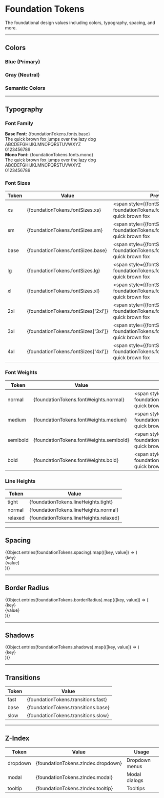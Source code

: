 
<Meta title='Design System/Foundation Tokens' />

# Foundation Tokens

The foundational design values including colors, typography, spacing, and more.

---

## Colors

### Blue (Primary)

<ColorPalette>
  <ColorItem
    title='Blue'
    subtitle='Primary brand color'
    colors={{
      50: foundationTokens.colors.blue[50],
      100: foundationTokens.colors.blue[100],
      200: foundationTokens.colors.blue[200],
      300: foundationTokens.colors.blue[300],
      400: foundationTokens.colors.blue[400],
      500: foundationTokens.colors.blue[500],
      600: foundationTokens.colors.blue[600],
      700: foundationTokens.colors.blue[700],
      800: foundationTokens.colors.blue[800],
      900: foundationTokens.colors.blue[900],
    }}
  />
</ColorPalette>

### Gray (Neutral)

<ColorPalette>
  <ColorItem
    title='Gray'
    subtitle='Neutral colors'
    colors={{
      50: foundationTokens.colors.gray[50],
      100: foundationTokens.colors.gray[100],
      200: foundationTokens.colors.gray[200],
      300: foundationTokens.colors.gray[300],
      400: foundationTokens.colors.gray[400],
      500: foundationTokens.colors.gray[500],
      600: foundationTokens.colors.gray[600],
      700: foundationTokens.colors.gray[700],
      800: foundationTokens.colors.gray[800],
      900: foundationTokens.colors.gray[900],
    }}
  />
</ColorPalette>

### Semantic Colors

<ColorPalette>
  <ColorItem
    title='Green'
    subtitle='Success state'
    colors={{
      500: foundationTokens.colors.green[500],
      600: foundationTokens.colors.green[600],
    }}
  />
  <ColorItem
    title='Yellow'
    subtitle='Warning state'
    colors={{
      500: foundationTokens.colors.yellow[500],
      600: foundationTokens.colors.yellow[600],
    }}
  />
  <ColorItem
    title='Red'
    subtitle='Error state'
    colors={{
      500: foundationTokens.colors.red[500],
      600: foundationTokens.colors.red[600],
    }}
  />
</ColorPalette>

---

## Typography

### Font Family

<div
  style={{
    fontFamily: foundationTokens.fonts.base,
    fontSize: '1.125rem',
    padding: '1rem',
    border: '1px solid #e5e7eb',
    borderRadius: '0.5rem',
    marginBottom: '1rem',
  }}
>
  <strong>Base Font:</strong> {foundationTokens.fonts.base}
  <br />
  The quick brown fox jumps over the lazy dog
  <br />
  ABCDEFGHIJKLMNOPQRSTUVWXYZ
  <br />
  0123456789
</div>

<div
  style={{
    fontFamily: foundationTokens.fonts.mono,
    fontSize: '1.125rem',
    padding: '1rem',
    border: '1px solid #e5e7eb',
    borderRadius: '0.5rem',
  }}
>
  <strong>Mono Font:</strong> {foundationTokens.fonts.mono}
  <br />
  The quick brown fox jumps over the lazy dog
  <br />
  ABCDEFGHIJKLMNOPQRSTUVWXYZ
  <br />
  0123456789
</div>

### Font Sizes

| Token | Value                               | Preview                                                                                |
| ----- | ----------------------------------- | -------------------------------------------------------------------------------------- |
| xs    | {foundationTokens.fontSizes.xs}     | <span style={{fontSize: foundationTokens.fontSizes.xs}}>The quick brown fox</span>     |
| sm    | {foundationTokens.fontSizes.sm}     | <span style={{fontSize: foundationTokens.fontSizes.sm}}>The quick brown fox</span>     |
| base  | {foundationTokens.fontSizes.base}   | <span style={{fontSize: foundationTokens.fontSizes.base}}>The quick brown fox</span>   |
| lg    | {foundationTokens.fontSizes.lg}     | <span style={{fontSize: foundationTokens.fontSizes.lg}}>The quick brown fox</span>     |
| xl    | {foundationTokens.fontSizes.xl}     | <span style={{fontSize: foundationTokens.fontSizes.xl}}>The quick brown fox</span>     |
| 2xl   | {foundationTokens.fontSizes['2xl']} | <span style={{fontSize: foundationTokens.fontSizes['2xl']}}>The quick brown fox</span> |
| 3xl   | {foundationTokens.fontSizes['3xl']} | <span style={{fontSize: foundationTokens.fontSizes['3xl']}}>The quick brown fox</span> |
| 4xl   | {foundationTokens.fontSizes['4xl']} | <span style={{fontSize: foundationTokens.fontSizes['4xl']}}>The quick brown fox</span> |

### Font Weights

| Token    | Value                                   | Preview                                                                                      |
| -------- | --------------------------------------- | -------------------------------------------------------------------------------------------- |
| normal   | {foundationTokens.fontWeights.normal}   | <span style={{fontWeight: foundationTokens.fontWeights.normal}}>The quick brown fox</span>   |
| medium   | {foundationTokens.fontWeights.medium}   | <span style={{fontWeight: foundationTokens.fontWeights.medium}}>The quick brown fox</span>   |
| semibold | {foundationTokens.fontWeights.semibold} | <span style={{fontWeight: foundationTokens.fontWeights.semibold}}>The quick brown fox</span> |
| bold     | {foundationTokens.fontWeights.bold}     | <span style={{fontWeight: foundationTokens.fontWeights.bold}}>The quick brown fox</span>     |

### Line Heights

| Token   | Value                                  |
| ------- | -------------------------------------- |
| tight   | {foundationTokens.lineHeights.tight}   |
| normal  | {foundationTokens.lineHeights.normal}  |
| relaxed | {foundationTokens.lineHeights.relaxed} |

---

## Spacing

<div
  style={{
    display: 'grid',
    gridTemplateColumns: 'repeat(auto-fit, minmax(150px, 1fr))',
    gap: '1rem',
    marginTop: '1rem',
  }}
>
  {Object.entries(foundationTokens.spacing).map(([key, value]) => (
    <div
      key={key}
      style={{
        border: '1px solid #e5e7eb',
        borderRadius: '0.5rem',
        padding: '1rem',
      }}
    >
      <div style={{ fontWeight: 600, marginBottom: '0.5rem' }}>{key}</div>
      <div
        style={{
          fontSize: '0.875rem',
          color: '#6b7280',
          marginBottom: '0.5rem',
        }}
      >
        {value}
      </div>
      <div
        style={{
          height: '2rem',
          backgroundColor: foundationTokens.colors.blue[500],
          width: value,
        }}
      />
    </div>
  ))}
</div>

---

## Border Radius

<div
  style={{
    display: 'grid',
    gridTemplateColumns: 'repeat(auto-fit, minmax(120px, 1fr))',
    gap: '1rem',
    marginTop: '1rem',
  }}
>
  {Object.entries(foundationTokens.borderRadius).map(([key, value]) => (
    <div key={key} style={{ textAlign: 'center' }}>
      <div
        style={{
          width: 80,
          height: 80,
          backgroundColor: foundationTokens.colors.blue[500],
          borderRadius: value,
          margin: '0 auto 0.5rem',
        }}
      />
      <div style={{ fontWeight: 600 }}>{key}</div>
      <div style={{ fontSize: '0.875rem', color: '#6b7280' }}>{value}</div>
    </div>
  ))}
</div>

---

## Shadows

<div
  style={{
    display: 'grid',
    gridTemplateColumns: 'repeat(auto-fit, minmax(150px, 1fr))',
    gap: '2rem',
    marginTop: '1rem',
    padding: '2rem',
    backgroundColor: '#f9fafb',
  }}
>
  {Object.entries(foundationTokens.shadows).map(([key, value]) => (
    <div key={key} style={{ textAlign: 'center' }}>
      <div
        style={{
          width: 100,
          height: 100,
          backgroundColor: 'white',
          borderRadius: foundationTokens.borderRadius.md,
          margin: '0 auto 0.5rem',
          boxShadow: value,
        }}
      />
      <div style={{ fontWeight: 600 }}>{key}</div>
    </div>
  ))}
</div>

---

## Transitions

| Token | Value                               |
| ----- | ----------------------------------- |
| fast  | {foundationTokens.transitions.fast} |
| base  | {foundationTokens.transitions.base} |
| slow  | {foundationTokens.transitions.slow} |

---

## Z-Index

| Token    | Value                              | Usage          |
| -------- | ---------------------------------- | -------------- |
| dropdown | {foundationTokens.zIndex.dropdown} | Dropdown menus |
| modal    | {foundationTokens.zIndex.modal}    | Modal dialogs  |
| tooltip  | {foundationTokens.zIndex.tooltip}  | Tooltips       |

